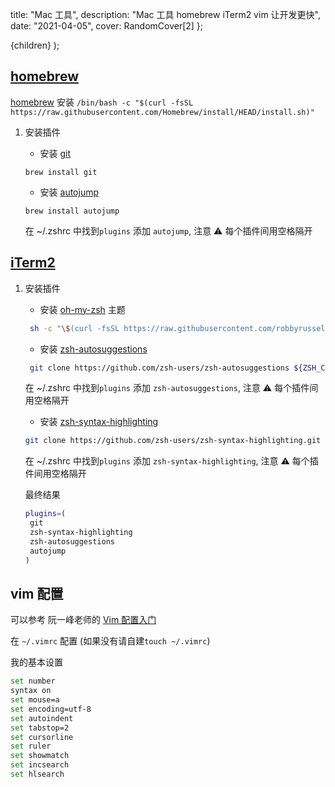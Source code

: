 
  title: "Mac 工具",
  description: "Mac 工具 homebrew iTerm2 vim 让开发更快",
  date: "2021-04-05",
  cover: RandomCover[2]
};

  <MDXContentCom meta={meta}>{children}</MDXContentCom>
);

## [homebrew](https://brew.sh/)

[homebrew](https://brew.sh/) 安装 `/bin/bash -c "$(curl -fsSL https://raw.githubusercontent.com/Homebrew/install/HEAD/install.sh)"`

1. 安装插件

   - 安装 [git](https://git-scm.com/)

   `brew install git`

   - 安装 [autojump](https://github.com/wting/autojump)

   `brew install autojump`

   在 ~/.zshrc 中找到`plugins` 添加 `autojump`, 注意 ⚠️ 每个插件间用空格隔开

## [iTerm2](https://iterm2.com/)

1. 安装插件

   - 安装 [oh-my-zsh](https://ohmyz.sh/) 主题

   ```bash
    sh -c "\$(curl -fsSL https://raw.githubusercontent.com/robbyrussell/oh-my-zsh/master/tools/install.sh)"
   ```

   - 安装 [zsh-autosuggestions](https://github.com/zsh-users/zsh-autosuggestions)

   ```bash
    git clone https://github.com/zsh-users/zsh-autosuggestions ${ZSH_CUSTOM:-~/.oh-my-zsh/custom}/plugins/zsh-autosuggestions
   ```

   在 ~/.zshrc 中找到`plugins` 添加 `zsh-autosuggestions`, 注意 ⚠️ 每个插件间用空格隔开

   - 安装 [zsh-syntax-highlighting](https://github.com/zsh-users/zsh-syntax-highlighting)

   ```bash
   git clone https://github.com/zsh-users/zsh-syntax-highlighting.git ${ZSH_CUSTOM:-~/.oh-my-zsh/custom}/plugins/zsh-syntax-highlighting
   ```

   在 ~/.zshrc 中找到`plugins` 添加 `zsh-syntax-highlighting`, 注意 ⚠️ 每个插件间用空格隔开

   最终结果

   ```bash
   plugins=(
    git
    zsh-syntax-highlighting
    zsh-autosuggestions
    autojump
   )
   ```

## vim 配置

可以参考 阮一峰老师的 [Vim 配置入门](https://www.ruanyifeng.com/blog/2018/09/vimrc.html)

在 `~/.vimrc` 配置 (如果没有请自建`touch ~/.vimrc`)

我的基本设置

```bash
set number
syntax on
set mouse=a
set encoding=utf-8
set autoindent
set tabstop=2
set cursorline
set ruler
set showmatch
set incsearch
set hlsearch
```
